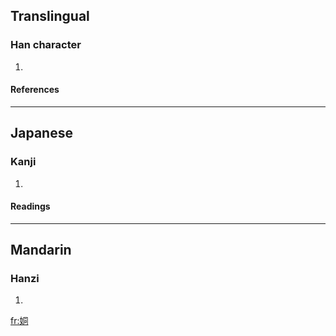 ==Translingual==
===Han character===
{{Han char|rn=38|rad=女|as=06|sn=9|four=4742<sub>0</sub>|canj=女月一口 (VBMR)}}
# {{defn|Han|sort=女06}}
====References====
{{Han ref|kx=0259.190|dkj=06203|dj=0525.190|hdz=21044.060|uh=59DB|ud=23003|bh=CE6F|bd=52847}}
----
==Japanese==
===Kanji===
{{ja-kanji|grade=|rs=女06}}
# {{defn|Japanese}} 
====Readings====
{{ja-readings|on=[[とう]] (tō), [[ず]] (zu)|kun=}}
----
==Mandarin==
===Hanzi===
{{cmn-hanzi|pin=[[tǒng]] (tong3)|wg=t'ung<sup>3</sup>}}
# {{defn|Mandarin}}

[[fr:姛]]